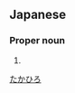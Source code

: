 ==Japanese==
{{ja-kanjitab|孝|宏}}

===Proper noun===
{{ja-pos|proper|たかひろ}}

# {{given name|male|lang=ja}}

[[Category:Japanese male given names|たかひろ]]